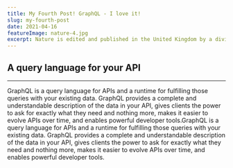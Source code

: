 ```yaml
---
title: My Fourth Post! GraphQL - I love it!
slug: my-fourth-post
date: 2021-04-16
featureImage: nature-4.jpg
excerpt: Nature is edited and published in the United Kingdom by a division of the international scientific publishing company Springer Nature.
---
```


## A query language for your API

---

GraphQL is a query language for APIs and a runtime for fulfilling those queries with your existing data.
GraphQL provides a complete and understandable description of the data in your API, gives clients the power to ask for exactly what they need and nothing more,
makes it easier to evolve APIs over time, and enables powerful developer tools.GraphQL is a query language for APIs and a runtime for fulfilling those queries with your existing data. GraphQL provides a complete and understandable description of the data in your API, gives clients the power to ask for exactly what they need and nothing more,
makes it easier to evolve APIs over time, and enables powerful developer tools.
